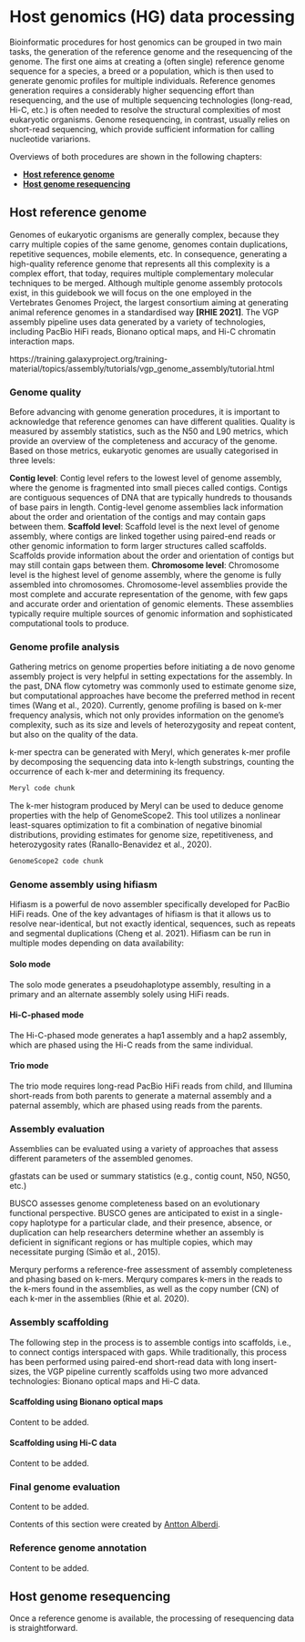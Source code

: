 # Host genomics (HG) data processing {#host-genomics-data-processing}

Bioinformatic procedures for host genomics can be grouped in two main tasks, the generation of the reference genome and the resequencing of the genome. The first one aims at creating a (often single) reference genome sequence for a species, a breed or a population, which is then used to generate genomic profiles for multiple individuals. Reference genomes generation requires a considerably higher sequencing effort than resequencing, and the use of multiple sequencing technologies (long-read, Hi-C, etc.) is often needed to resolve the structural complexities of most eukaryotic organisms. Genome resequencing, in contrast, usually relies on short-read sequencing, which provide sufficient information for calling nucleotide variarions.

Overviews of both procedures are shown in the following chapters:

* **[Host reference genome](#host-reference-genome)**
* **[Host genome resequencing](#host-resequencing)**

## Host reference genome {#host-reference-genome}

Genomes of eukaryotic organisms are generally complex, because they carry multiple copies of the same genome, genomes contain duplications, repetitive sequences, mobile elements, etc. In consequence, generating a high-quality reference genome that represents all this complexity is a complex effort, that today, requires multiple complementary molecular techniques to be merged. Although multiple genome assembly protocols exist, in this guidebook we will focus on the one employed in the Vertebrates Genomes Project, the largest consortium aiming at generating animal reference genomes in a standardised way **[RHIE 2021]**. The VGP assembly pipeline uses data generated by a variety of technologies, including PacBio HiFi reads, Bionano optical maps, and Hi-C chromatin interaction maps.

https://training.galaxyproject.org/training-material/topics/assembly/tutorials/vgp_genome_assembly/tutorial.html

### Genome quality {#host-genome-quality}

Before advancing with genome generation procedures, it is important to acknowledge that reference genomes can have different qualities. Quality is measured by assembly statistics, such as the N50 and L90 metrics, which provide an overview of the completeness and accuracy of the genome. Based on those metrics, eukaryotic genomes are usually categorised in three levels:

**Contig level**: Contig level refers to the lowest level of genome assembly, where the genome is fragmented into small pieces called contigs. Contigs are contiguous sequences of DNA that are typically hundreds to thousands of base pairs in length. Contig-level genome assemblies lack information about the order and orientation of the contigs and may contain gaps between them.
**Scaffold level**: Scaffold level is the next level of genome assembly, where contigs are linked together using paired-end reads or other genomic information to form larger structures called scaffolds. Scaffolds provide information about the order and orientation of contigs but may still contain gaps between them.
**Chromosome level**: Chromosome level is the highest level of genome assembly, where the genome is fully assembled into chromosomes. Chromosome-level assemblies provide the most complete and accurate representation of the genome, with few gaps and accurate order and orientation of genomic elements. These assemblies typically require multiple sources of genomic information and sophisticated computational tools to produce.

### Genome profile analysis {#host-genome-profile-analysis}

Gathering metrics on genome properties before initiating a de novo genome assembly project is very helpful in setting expectations for the assembly. In the past, DNA flow cytometry was commonly used to estimate genome size, but computational approaches have become the preferred method in recent times (Wang et al., 2020). Currently, genome profiling is based on k-mer frequency analysis, which not only provides information on the genome's complexity, such as its size and levels of heterozygosity and repeat content, but also on the quality of the data.

k-mer spectra can be generated with Meryl, which generates k-mer profile by decomposing the sequencing data into k-length substrings, counting the occurrence of each k-mer and determining its frequency.

```sh
Meryl code chunk
```

The k-mer histogram produced by Meryl can be used to deduce genome properties with the help of GenomeScope2. This tool utilizes a nonlinear least-squares optimization to fit a combination of negative binomial distributions, providing estimates for genome size, repetitiveness, and heterozygosity rates (Ranallo-Benavidez et al., 2020).

```sh
GenomeScope2 code chunk
```

### Genome assembly using hifiasm {#host-genome-assembly-hifiasm}

Hifiasm is a powerful de novo assembler specifically developed for PacBio HiFi reads. One of the key advantages of hifiasm is that it allows us to resolve near-identical, but not exactly identical, sequences, such as repeats and segmental duplications (Cheng et al. 2021). Hifiasm can be run in multiple modes depending on data availability:

#### Solo mode {- #host-genome-assembly-hifiasm-solo}

The solo mode generates a pseudohaplotype assembly, resulting in a primary and an alternate assembly solely using HiFi reads.

#### Hi-C-phased mode {- #host-genome-assembly-hifiasm-Hi-C}

The Hi-C-phased mode generates a hap1 assembly and a hap2 assembly, which are phased using the Hi-C reads from the same individual.

#### Trio mode {- #host-genome-assembly-hifiasm-trio}

The trio mode requires long-read PacBio HiFi reads from child, and Illumina short-reads from both parents to generate a maternal assembly and a paternal assembly, which are phased using reads from the parents.

### Assembly evaluation {#host-genome-assembly-evaluation}

Assemblies can be evaluated using a variety of approaches that assess different parameters of the assembled genomes.

gfastats can be used or summary statistics (e.g., contig count, N50, NG50, etc.)

BUSCO assesses genome completeness based on an evolutionary functional perspective. BUSCO genes are anticipated to exist in a single-copy haplotype for a particular clade, and their presence, absence, or duplication can help researchers determine whether an assembly is deficient in significant regions or has multiple copies, which may necessitate purging (Simão et al., 2015).

Merqury performs a reference-free assessment of assembly completeness and phasing based on k-mers. Merqury compares k-mers in the reads to the k-mers found in the assemblies, as well as the copy number (CN) of each k-mer in the assemblies (Rhie et al. 2020).

### Assembly scaffolding {#host-genome-scaffolding}

The following step in the process is to assemble contigs into scaffolds, i.e., to connect contigs interspaced with gaps. While traditionally, this process has been performed using paired-end short-read data with long insert-sizes, the VGP pipeline currently scaffolds using two more advanced technologies: Bionano optical maps and Hi-C data.

#### Scaffolding using Bionano optical maps {- #host-genome-scaffolding-bionano}

Content to be added.

#### Scaffolding using Hi-C data {- #host-genome-scaffolding-hi-c}

Content to be added.

### Final genome evaluation {#host-genome-final-evaluation}

Content to be added.

:::: {.authorbox}
Contents of this section were created by [Antton Alberdi](#antton-alberdi).  
:::

### Reference genome annotation {#host-genome-annotation}

Content to be added.

## Host genome resequencing {#host-resequencing}

Once a reference genome is available, the processing of resequencing data is straightforward. 
